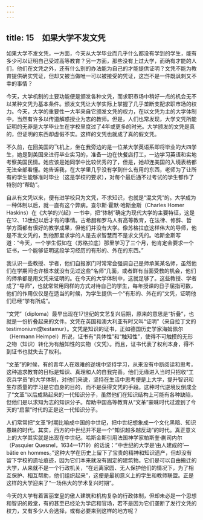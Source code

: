 ```yaml
---
---
---
```

title: 15　如果大学不发文凭
---




如果大学不发文凭，一方面，今天从大学毕业而几乎什么都没有学到的学生，能有多少可以证明自己受过高等教育？另一方面，那些没有上过大学，而确有才能的人们，他们在文凭之外，还有什么别的办法能为自己的才能提供证明？文凭不能为教育提供确实凭证，但却又被当做唯一可以被接受的凭证，这岂不是一件既讽刺又不幸的事情？

今天，大学机制的主要功能便是颁发各种文凭，而求职市场中稍好一点的机会无不以某种文凭为基本条件。颁发文凭让大学实际上掌握了几乎垄断支配求职市场的权力。今天，大学的重要性一大半来自它颁发文凭的权力，在以文凭为主的大学体制中，当然有许多以传道解惑授业为志的教师。但是，人们也常发现，大学文凭所能证明的无非是大学毕业生在学校里度过了4年或更多的时光。大学颁发的文凭是真的，但证明的东西却虚假不实。这样的文凭也就成了真的假文凭。

不久前，在回美国的飞机上，坐在我旁边的是一位某大学英语系即将毕业的大四学生，她是到美国来进行毕业实习的，准备一边在快餐店打工，一边学习英语和实地考察美国民情。她应该是她同学中比较优秀的了，但是，她却连美国的入境表格都无法全部看懂。她告诉我，在大学里几乎没有学到什么有用的东西，老师为了让所有的学生能够准时毕业（这是学校的要求），对每个最后通不过考试的学生都作了特别的“帮助”。

自从有文凭以来，便有进学校只为文凭，不求知识，也就是“混文凭”的。大学成为一种体制以后，就一直有这个弊病。查尔斯·霍默·哈斯金斯（Charles Homer Haskins）在《大学的兴起》一书中，把“体制”确定为现代大学的主要特征，这是在12、13世纪以后才有的事情。古希腊和罗马人有高等教育，在法律、修辞、哲学方面都有很好的教学成果，但他们并没有大学。像苏格拉底这样伟大的导师，他是不发文凭的，到他那里求学的人是去求智慧而不是求文凭的。哈斯金斯写道：“今天，一个学生假如在（苏格拉底）那里学习了三个月，他肯定会要求一个证书，一个能够证明这段学习经历的有形的、外在的东西。”

我认识一些教授、学者，他们自报家门时常常会强调自己是师承某某名师，虽然他们在学期间也许根本就没有见过这些“名师”几面，或者鲜有当面受教的机会，他们的师承都是用文凭来证明的。在今天的大学体制中，这就足够了。这些教授、学者成了“导师”，也就常常用同样的方式对待自己的学生，每年授课的日子屈指可数，他们的作用仅仅是在适当的时候，为学生提供一个“有形的、外在的”文凭，证明他们已经“学有所成”。

“文凭”（diploma）最早出现在17世纪的文艺复兴后期，原来的意思是“折叠”，也就是一份折叠起来的文件。文凭在英国和澳大利亚有时又叫“证明”（来自拉丁文的testimonium或testamur）。文凭是知识的证书，正如德国历史学家海姆佩尔（Hermann Heimpel）所说，证书有“具体性”和“触知性”，使得不可触摸的无形之物（知识）转化为有触知性的实物（文凭）。而且，证书代表了权利本身，得不到证书也就失去了权利。

“文革”的时候，有的青年人在艰难的逆境中坚持学习，从来没有中断阅读和思考，这种追求教育的目标是知识、真理和人的自我完善。他们无缘进入当时只招收“工农兵学员”的大学体制，对他们来说，坚持在生活中思考便是上大学，提升智识和生存质量的学习是它自身的目的，而不是获得文凭的手段。这种时代逆境反倒成全了“文革”以后成熟起来的一代知识分子，虽然他们在知识结构上可能有各种缺陷，但他们是以求知为志的知识分子。帮助中国高等教育从“文革”蒙昧时代过渡到了今天的“启蒙”时代的正是这一代知识分子。

人们常常把“文革”时期比喻成中国的中世纪，把中世纪想象成一个文化黑暗、知识愚昧的时代。其实，西方的中世纪并不是一个“知识越多越反动”的时代。真正意义上的大学其实就是出现在中世纪。哈斯金斯引用法国神学家帕斯奎·蒯司内尔（Pasquier Quesnel，1634—1719）的话说：“中世纪的大学是‘由人建成的’—bâtie en hommes。”这种大学在历史上留下了宝贵的精神和知识遗产，但却没有留下学校的遗址痕迹，因为它们本来就没有固定的建筑物。它们是可以自由搬迁的大学，从来就不是一个行政机关，“在远离家园、无人保护他们的情况下，为了相互保护、相互帮助，他们组织起来”，这便是最初意义上的学生和教师联盟。正是这样的大学迎来了“一场伟大的学术复兴时期”。

今天的大学有着富丽堂皇的傲人建筑和机构复杂的行政体制，但却未必是一个思想和智识的殿堂，有的甚至已经沦为学店和官场，若不是因为它们垄断了发行文凭的权力，又有多少人会选择，或有必要来到这样的地方呢？
